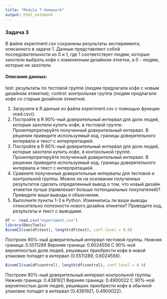 ```yaml
---
title: "Module 7 Homework"
output: html_notebook
---
```


### Задача 3
В файле experiment.csv сохранены результаты эксперимента, описанного в задаче 1. Данные представляют собой последовательности из 0 и 1, где 1 соответствует людям, которые захотели выбрать кофе с измененным дизайном эткетки, а 0 - людям, которые не захотели.

#### Описание данных:

test: результаты по тестовой группе (людям предлагали кофе с новым дизайном этикетки); control: контрольная группа (людям предлагали кофе со старым дизайном этикетки).

1. Загрузите в R данные из файла experiment.csv с помощью функции read.csv().
2. Постройте в R 90%-ный доверительный интервал для доли людей, которые захотели купить кофе, в тестовой группе. Проинтерпретируйте полученный доверительный интервал. В решении приведите используемый код, границы доверительного интервала и текст с интерпретацией.
3. Постройте в R 90%-ный доверительный интервал для доли людей, которые захотели купить кофе, в контрольной группе. Проинтерпретируйте полученный доверительный интервал. В решении приведите используемый код, границы доверительного интервала и текст с интерпретацией.
4. Сравните полученные доверительные интервалы для тестовой и контрольной группы. Можно ли на основании полученных результатов сделать определенный вывод о том, что новый дизайн этикетки лучше (привлекает больше потенциальных покупателей)? Приведите ваши выводы и объяснения.
5. Выполните пункты 1-3 в Python. Изменились ли ваши выводы относительно полезности нового дизайна этикетки? Приведите код, результаты и текст с выводами. 

```r
df <- read.csv("experiment.csv")
library(DescTools)
BinomCI(sum(df$test), length(df$test), conf.level = 0.9)
```
Построен 90%-ный доверительный интервал тестовой группы.
Нижняя граница: 0.5511289
Верхняя граница: 0.6024556
С 90%-ной вероятностью доля людей, решивших приобрести кофе в новой упаковке попадет в интервал (0.5511289, 0.6024556).

```r
BinomCI(sum(df$control), length(df$control), conf.level = 0.9)
```
Построен 90%-ный доверительный интервал контрольной группы.
Нижняя граница: 0.4381921
Верхняя граница: 0.4900022
С 90%-ной вероятностью доля людей, решивших приобрести кофе в обычной упаковке попадет в интервал (0.4381921, 0.4900022).

